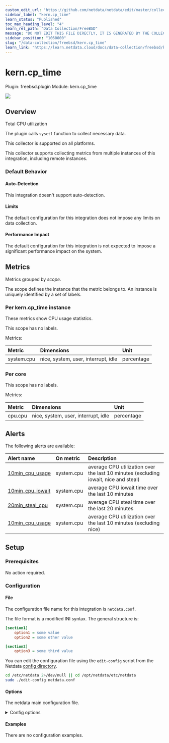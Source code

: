 ```yaml
---
custom_edit_url: "https://github.com/netdata/netdata/edit/master/collectors/freebsd.plugin/metadata.yaml"
sidebar_label: "kern.cp_time"
learn_status: "Published"
toc_max_heading_level: "4"
learn_rel_path: "Data Collection/FreeBSD"
message: "DO NOT EDIT THIS FILE DIRECTLY, IT IS GENERATED BY THE COLLECTOR'S metadata.yaml FILE"
sidebar_position: "1060000"
slug: "/data-collection/freebsd/kern.cp_time"
learn_link: "https://learn.netdata.cloud/docs/data-collection/freebsd/kern.cp_time"
---
```



# kern.cp_time

Plugin: freebsd.plugin
Module: kern.cp_time

<img src="https://img.shields.io/badge/maintained%20by-Netdata-%2300ab44" />

## Overview

Total CPU utilization

The plugin calls `sysctl` function to collect necessary data.

This collector is supported on all platforms.

This collector supports collecting metrics from multiple instances of this integration, including remote instances.


### Default Behavior

#### Auto-Detection

This integration doesn't support auto-detection.

#### Limits

The default configuration for this integration does not impose any limits on data collection.

#### Performance Impact

The default configuration for this integration is not expected to impose a significant performance impact on the system.


## Metrics

Metrics grouped by *scope*.

The scope defines the instance that the metric belongs to. An instance is uniquely identified by a set of labels.



### Per kern.cp_time instance

These metrics show CPU usage statistics.

This scope has no labels.

Metrics:

| Metric | Dimensions | Unit |
|:------|:----------|:----|
| system.cpu | nice, system, user, interrupt, idle | percentage |

### Per core



This scope has no labels.

Metrics:

| Metric | Dimensions | Unit |
|:------|:----------|:----|
| cpu.cpu | nice, system, user, interrupt, idle | percentage |



## Alerts


The following alerts are available:

| Alert name  | On metric | Description |
|:------------|:----------|:------------|
| [ 10min_cpu_usage ](https://github.com/netdata/netdata/blob/master/health/health.d/cpu.conf) | system.cpu | average CPU utilization over the last 10 minutes (excluding iowait, nice and steal) |
| [ 10min_cpu_iowait ](https://github.com/netdata/netdata/blob/master/health/health.d/cpu.conf) | system.cpu | average CPU iowait time over the last 10 minutes |
| [ 20min_steal_cpu ](https://github.com/netdata/netdata/blob/master/health/health.d/cpu.conf) | system.cpu | average CPU steal time over the last 20 minutes |
| [ 10min_cpu_usage ](https://github.com/netdata/netdata/blob/master/health/health.d/cpu.conf) | system.cpu | average CPU utilization over the last 10 minutes (excluding nice) |


## Setup

### Prerequisites

No action required.

### Configuration

#### File

The configuration file name for this integration is `netdata.conf`.

The file format is a modified INI syntax. The general structure is:

```ini
[section1]
    option1 = some value
    option2 = some other value

[section2]
    option3 = some third value
```
You can edit the configuration file using the `edit-config` script from the
Netdata [config directory](/docs/configuring/configuration#the-netdata-config-directory).

```bash
cd /etc/netdata 2>/dev/null || cd /opt/netdata/etc/netdata
sudo ./edit-config netdata.conf
```
#### Options

The netdata main configuration file.

<details><summary>Config options</summary>

| Name | Description | Default | Required |
|:----|:-----------|:-------|:--------:|
| kern.cp_time | Enable or disable Total CPU usage. | yes | False |

</details>

#### Examples
There are no configuration examples.


